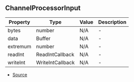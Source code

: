 ## ChannelProcessorInput


| Property | Type | Value | Description |
| ----------- | ----------- | ----------- | ----------- |
| bytes | number | N/A | - |
| data | Buffer | N/A | - |
| extremum | number | N/A | - |
| readInt | ReadIntCallback | N/A | - |
| writeInt | WriteIntCallback | N/A | - |


- [Source](https://github.com/Androz2091/discord-player/blob/1a12f69/packages/equalizer/src/equalizer/Equalizer.ts#L5)